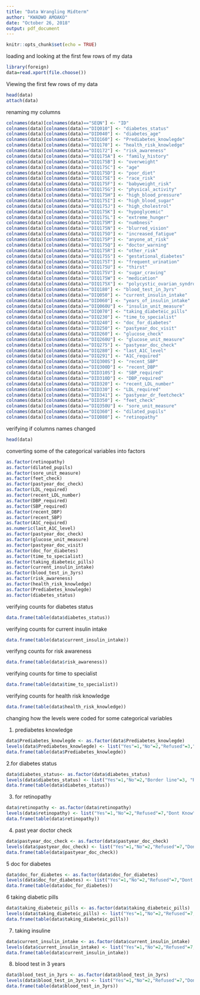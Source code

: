 ---
title: "Data Wrangling Midterm"
author: "KWADWO AMOAKO"
date: "October 26, 2018"
output: pdf_document
---

```{r setup, include=FALSE}
knitr::opts_chunk$set(echo = TRUE)
```

loading and looking at the first few rows of my data
```{r}
library(foreign)
data=read.xport(file.choose())
```
Viewing the first few rows of my data
```{r, eval=FALSE}
head(data)
attach(data)
```


renaming my columns
```{r, echo=FALSE}
colnames(data)[colnames(data)=="SEQN"] <- "ID"
colnames(data)[colnames(data)=="DIQ010"] <- "diabetes_status"
colnames(data)[colnames(data)=="DID040"] <- "diabetes_age"
colnames(data)[colnames(data)=="DIQ160"] <- "Prediabetes_knowlegde"
colnames(data)[colnames(data)=="DIQ170"] <- "health_risk_knowledge"
colnames(data)[colnames(data)=="DIQ172"] <- "risk_awareness"
colnames(data)[colnames(data)=="DIQ175A"] <- "family_history"
colnames(data)[colnames(data)=="DIQ175B"] <- "overweight"
colnames(data)[colnames(data)=="DIQ175C"] <- "age"
colnames(data)[colnames(data)=="DIQ175D"] <- "poor_diet"
colnames(data)[colnames(data)=="DIQ175E"] <- "race_risk"
colnames(data)[colnames(data)=="DIQ175F"] <- "babyweight_risk"
colnames(data)[colnames(data)=="DIQ175G"] <- "physical_activity"
colnames(data)[colnames(data)=="DIQ175H"] <- "high_blood_pressure"
colnames(data)[colnames(data)=="DIQ175I"] <- "high_blood_sugar"
colnames(data)[colnames(data)=="DIQ175J"] <- "high_cholestrol"
colnames(data)[colnames(data)=="DIQ175K"] <- "hypoglycemic"
colnames(data)[colnames(data)=="DIQ175L"] <- "extreme_hunger"
colnames(data)[colnames(data)=="DIQ175M"] <- "numbness"
colnames(data)[colnames(data)=="DIQ175N"] <- "blurred_vision"
colnames(data)[colnames(data)=="DIQ175O"] <- "increased_fatigue"
colnames(data)[colnames(data)=="DIQ175P"] <- "anyone_at_risk"
colnames(data)[colnames(data)=="DIQ175Q"] <- "doctor_warning"
colnames(data)[colnames(data)=="DIQ175R"] <- "other_risk"
colnames(data)[colnames(data)=="DIQ175S"] <- "gestational_diabetes"
colnames(data)[colnames(data)=="DIQ175T"] <- "frequent_urination"
colnames(data)[colnames(data)=="DIQ175U"] <- "thirst"
colnames(data)[colnames(data)=="DIQ175V"] <- "sugar_craving"
colnames(data)[colnames(data)=="DIQ175W"] <- "medication"
colnames(data)[colnames(data)=="DIQ175X"] <- "polycystic_ovarian_syndrome"
colnames(data)[colnames(data)=="DIQ180"] <- "blood_test_in_3yrs"
colnames(data)[colnames(data)=="DIQ050"] <- "current_insulin_intake"
colnames(data)[colnames(data)=="DID060"] <- "years_of_insulin_intake"
colnames(data)[colnames(data)=="DIQ060U"] <- "insulin_unit_measure"
colnames(data)[colnames(data)=="DIQ070"] <- "taking_diabeteic_pills"
colnames(data)[colnames(data)=="DIQ230"] <- "time_to_specialist"
colnames(data)[colnames(data)=="DIQ240"] <- "doc_for_diabetes"
colnames(data)[colnames(data)=="DID250"] <- "pastyear_doc_visit"
colnames(data)[colnames(data)=="DID260"] <- "glucose_check"
colnames(data)[colnames(data)=="DIQ260U"] <- "glucose_unit_measure"
colnames(data)[colnames(data)=="DIQ275"] <- "pastyear_doc_check"
colnames(data)[colnames(data)=="DIQ280"] <- "last_A1C_level"
colnames(data)[colnames(data)=="DIQ291"] <- "A1C_required"
colnames(data)[colnames(data)=="DIQ300S"] <- "recent_SBP"
colnames(data)[colnames(data)=="DIQ300D"] <- "recent_DBP"
colnames(data)[colnames(data)=="DID310S"] <- "SBP_required"
colnames(data)[colnames(data)=="DID310D"] <- "DBP_required"
colnames(data)[colnames(data)=="DID320"] <- "recent_LDL_number"
colnames(data)[colnames(data)=="DID330"] <- "LDL_required"
colnames(data)[colnames(data)=="DID341"] <- "pastyear_dr_feetcheck"
colnames(data)[colnames(data)=="DID350"] <- "feet_check"
colnames(data)[colnames(data)=="DIQ350U"] <- "sore_unit_measure"
colnames(data)[colnames(data)=="DIQ360"] <- "dilated_pupils"
colnames(data)[colnames(data)=="DIQ080"] <- "retinopathy"
```
verifying if columns names changed

```{r}

head(data)
```

converting some of the categorical variables into factors 
```{r, eval=FALSE}
as.factor(retinopathy)
as.factor(dilated_pupils)
as.factor(sore_unit_measure)
as.factor(feet_check)
as.factor(pastyear_doc_check)
as.factor(LDL_required)
as.factor(recent_LDL_number)
as.factor(DBP_required)
as.factor(SBP_required)
as.factor(recent_DBP)
as.factor(recent_SBP)
as.factor(A1C_required)
as.numeric(last_A1C_level)
as.factor(pastyear_doc_check)
as.factor(glucose_unit_measure)
as.factor(pastyear_doc_visit)
as.factor(doc_for_diabetes)
as.factor(time_to_specialist)
as.factor(taking_diabeteic_pills)
as.factor(current_insulin_intake)
as.factor(blood_test_in_3yrs)
as.factor(risk_awareness)
as.factor(health_risk_knowledge)
as.factor(Prediabetes_knowlegde)
as.factor(diabetes_status)
```
verifying counts for diabetes status
```{r}
data.frame(table(data$diabetes_status))
```

verifying counts for current insulin intake
```{r}
data.frame(table(data$current_insulin_intake))
```
verifyng counts for risk awareness
```{r}
data.frame(table(data$risk_awareness))
```
verifying counts for time to specialist
```{r}
data.frame(table(data$time_to_specialist))
```
verifying counts for health risk knowledge
```{r}
data.frame(table(data$health_risk_knowledge))
```
changing how the levels were coded for some categorical variables

1. prediabetes knowledge
```{r}
data$Prediabetes_knowlegde <- as.factor(data$Prediabetes_knowlegde)
levels(data$Prediabetes_knowlegde) <- list("Yes"=1,"No"=2,"Refused"=3,"Dont Know"=9)
data.frame(table(data$Prediabetes_knowlegde))
```
2.for diabetes status 
```{r}
data$diabetes_status<- as.factor(data$diabetes_status)
levels(data$diabetes_status) <- list("Yes"=1,"No"=2,"Border line"=3, "Refused"=7,"Dont Know"=9)
data.frame(table(data$diabetes_status))
```
3. for retinopathy
```{r}
data$retinopathy <- as.factor(data$retinopathy)
levels(data$retinopathy) <- list("Yes"=1,"No"=2,"Refused"=7,"Dont Know"=9)
data.frame(table(data$retinopathy))
```
4. past year doctor check
```{r}
data$pastyear_doc_check <- as.factor(data$pastyear_doc_check)
levels(data$pastyear_doc_check) <- list("Yes"=1,"No"=2,"Refused"=7,"Dont Know"=9)
data.frame(table(data$pastyear_doc_check))
```
5 doc for diabetes
```{r}
data$doc_for_diabetes <- as.factor(data$doc_for_diabetes)
levels(data$doc_for_diabetes) <- list("Yes"=1,"No"=2,"Refused"=7,"Dont Know"=9)
data.frame(table(data$doc_for_diabetes))
```
6 taking diabetic pills
```{r}
data$taking_diabeteic_pills <- as.factor(data$taking_diabeteic_pills)
levels(data$taking_diabeteic_pills) <- list("Yes"=1,"No"=2,"Refused"=7,"Dont Know"=9)
data.frame(table(data$taking_diabeteic_pills))
```
7. taking insuline
```{r}
data$current_insulin_intake <- as.factor(data$current_insulin_intake)
levels(data$current_insulin_intake) <- list("Yes"=1,"No"=2,"Refused"=7,"Dont Know"=9)
data.frame(table(data$current_insulin_intake))
```
8. blood test in 3 years
```{r}
data$blood_test_in_3yrs <- as.factor(data$blood_test_in_3yrs)
levels(data$blood_test_in_3yrs) <- list("Yes"=1,"No"=2,"Refused"=7,"Dont Know"=9)
data.frame(table(data$blood_test_in_3yrs))
```



